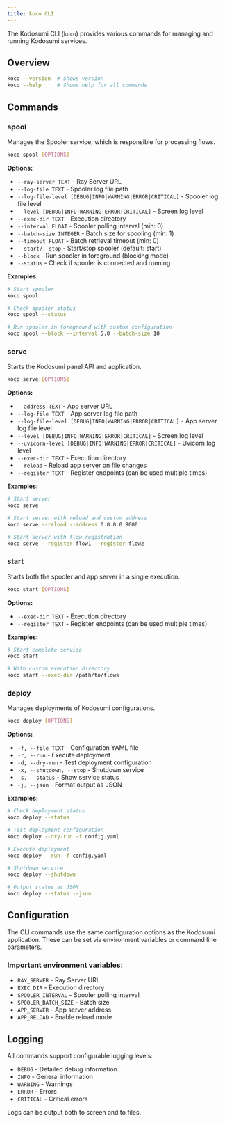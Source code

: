 ```yaml
---
title: koco CLI
---
```


The Kodosumi CLI (`koco`) provides various commands for managing and running Kodosumi services.

## Overview

```bash
koco --version  # Shows version
koco --help     # Shows help for all commands
```

## Commands

### spool

Manages the Spooler service, which is responsible for processing flows.

```bash
koco spool [OPTIONS]
```

**Options:**

- `--ray-server TEXT` - Ray Server URL
- `--log-file TEXT` - Spooler log file path
- `--log-file-level [DEBUG|INFO|WARNING|ERROR|CRITICAL]` - Spooler log file level
- `--level [DEBUG|INFO|WARNING|ERROR|CRITICAL]` - Screen log level
- `--exec-dir TEXT` - Execution directory
- `--interval FLOAT` - Spooler polling interval (min: 0)
- `--batch-size INTEGER` - Batch size for spooling (min: 1)
- `--timeout FLOAT` - Batch retrieval timeout (min: 0)
- `--start/--stop` - Start/stop spooler (default: start)
- `--block` - Run spooler in foreground (blocking mode)
- `--status` - Check if spooler is connected and running

**Examples:**

```bash
# Start spooler
koco spool

# Check spooler status
koco spool --status

# Run spooler in foreground with custom configuration
koco spool --block --interval 5.0 --batch-size 10
```

### serve

Starts the Kodosumi panel API and application.

```bash
koco serve [OPTIONS]
```

**Options:**

- `--address TEXT` - App server URL
- `--log-file TEXT` - App server log file path
- `--log-file-level [DEBUG|INFO|WARNING|ERROR|CRITICAL]` - App server log file level
- `--level [DEBUG|INFO|WARNING|ERROR|CRITICAL]` - Screen log level
- `--uvicorn-level [DEBUG|INFO|WARNING|ERROR|CRITICAL]` - Uvicorn log level
- `--exec-dir TEXT` - Execution directory
- `--reload` - Reload app server on file changes
- `--register TEXT` - Register endpoints (can be used multiple times)

**Examples:**

```bash
# Start server
koco serve

# Start server with reload and custom address
koco serve --reload --address 0.0.0.0:8000

# Start server with flow registration
koco serve --register flow1 --register flow2
```

### start

Starts both the spooler and app server in a single execution.

```bash
koco start [OPTIONS]
```

**Options:**

- `--exec-dir TEXT` - Execution directory
- `--register TEXT` - Register endpoints (can be used multiple times)

**Examples:**

```bash
# Start complete service
koco start

# With custom execution directory
koco start --exec-dir /path/to/flows
```

### deploy

Manages deployments of Kodosumi configurations.

```bash
koco deploy [OPTIONS]
```

**Options:**

- `-f, --file TEXT` - Configuration YAML file
- `-r, --run` - Execute deployment
- `-d, --dry-run` - Test deployment configuration
- `-x, --shutdown, --stop` - Shutdown service
- `-s, --status` - Show service status
- `-j, --json` - Format output as JSON

**Examples:**

```bash
# Check deployment status
koco deploy --status

# Test deployment configuration
koco deploy --dry-run -f config.yaml

# Execute deployment
koco deploy --run -f config.yaml

# Shutdown service
koco deploy --shutdown

# Output status as JSON
koco deploy --status --json
```

## Configuration

The CLI commands use the same configuration options as the Kodosumi application. These can be set via environment variables or command line parameters.

### Important environment variables:

- `RAY_SERVER` - Ray Server URL
- `EXEC_DIR` - Execution directory
- `SPOOLER_INTERVAL` - Spooler polling interval
- `SPOOLER_BATCH_SIZE` - Batch size
- `APP_SERVER` - App server address
- `APP_RELOAD` - Enable reload mode

## Logging

All commands support configurable logging levels:

- `DEBUG` - Detailed debug information
- `INFO` - General information
- `WARNING` - Warnings
- `ERROR` - Errors
- `CRITICAL` - Critical errors

Logs can be output both to screen and to files. 